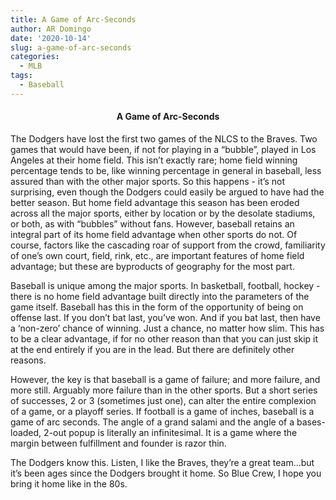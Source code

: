 ```yaml
---
title: A Game of Arc-Seconds
author: AR Domingo
date: '2020-10-14'
slug: a-game-of-arc-seconds
categories:
  - MLB
tags:
  - Baseball
---
```


<center>
#### A Game of Arc-Seconds
</center>


The Dodgers have lost the first two games of the NLCS to the Braves. Two games that would have been, if not for playing in a “bubble”, played in Los Angeles at their home field. This isn’t exactly rare; home field winning percentage tends to be, like winning percentage in general in baseball, less assured than with the other major sports. So this happens - it’s not surprising, even though the Dodgers could easily be argued to have had the better season.
But home field advantage this season has been eroded across all the major sports, either by location or by the desolate stadiums, or both, as with “bubbles” without fans. However, baseball retains an integral part of its home field advantage when other sports do not. Of course, factors like the cascading roar of support from the crowd, familiarity of one’s own court, field, rink, etc., are important features of home field advantage; but these are byproducts of geography for the most part.

Baseball is unique among the major sports. In basketball, football, hockey - there is no home field advantage built directly into the parameters of the game itself. Baseball has this in the form of the opportunity of being on offense last. If you don't bat last, you've won. And if you bat last, then have a 'non-zero' chance of winning. Just a chance, no matter how slim. This has to be a clear advantage, if for no other reason than that you can just skip it at the end entirely if you are in the lead. But there are definitely other reasons.

However, the key is that baseball is a game of failure; and more failure, and more still. Arguably more failure than in the other sports. But a short series of successes, 2 or 3 (sometimes just one), can alter the entire complexion of a game, or a playoff series. If football is a game of inches, baseball is a game of arc seconds.  The angle of a grand salami and the angle of a bases-loaded, 2-out popup is literally an infinitesimal. It is a game where the margin between fulfillment and founder is razor thin.

The Dodgers know this. Listen, I like the Braves, they’re a great team…but it’s been ages since the Dodgers brought it home. So Blue Crew, I hope you bring it home like in the 80s.

